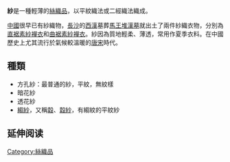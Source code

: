 {{Unreferenced|time=2020-07-25T12:25:13+00:00}}
{{Otheruses|紗 (消歧義)|subject=一種絲織品|other=此名稱的其他用法}}
'''紗'''是一種輕薄的[[絲綢|絲織品]]，以平紋織法或二經{{link-en|絞經|Leno weave}}織法織成。

[[中國|中國]]很早已有紗織物，[[長沙|長沙]]的[[西漢|西漢]]墓葬[[馬王堆漢墓|馬王堆漢墓]]就出土了兩件紗織衣物，分別為[[直裾素紗襌衣|直裾素紗襌衣]]和[[曲裾素紗襌衣|曲裾素紗襌衣]]。紗因為質地輕柔、薄透，常用作夏季衣料。在中國歷史上尤其流行於氣候較溫暖的[[唐朝|唐]][[宋朝|宋]]時代。

==種類==
*方孔紗：最普通的紗，平紋，無紋樣
*暗花紗
*透花紗
*[[縐紗|縐紗]]，又稱[[縠|縠]]、[[縠紗|縠紗]]，有縐紋的平紋紗

== 延伸阅读 ==
{{Wikisource further reading}}
[[Category:絲織品|Category:絲織品]]